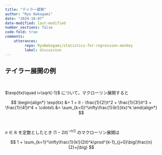 ```yaml
---
title: "テイラー展開"
author: "Ryo Nakagami"
date: "2024-10-07"
date-modified: last-modified
number_sections: false
code-fold: true
comments:
    utterances:
         repo: RyoNakagami/statistics-for-regression-monkey
         label: discussion
---
```






## テイラー展開の例

<div class="blog-custom-border">
::: {#thm- .custom_problem }
<br>

$\exp(itx)\quad i=\sqrt{-1}$ について，マクローリン展開すると

$$
\begin{align*}
\exp(itx) 
    &= 1 + it - \frac{1}{2!}t^2 + \frac{1}{3!}it^3 + \frac{1}{4!}t^4 + \cdots\\
    &= \sum_{k=0}^\infty\frac{1}{k!}(itx)^k
\end{align*}
$$

:::

</div>



<div class="blog-custom-border">
::: {#thm- .custom_problem }
<br>

$n \in \mathbb R$ を定数としたとき $(1 - 2it)^{-n/2}$ のマクローリン展開は

$$
1 + \sum_{k=1}^\infty\frac{1}{k!}(2it)^k\prod^{k-1}_{j=0}\big(\frac{n}{2}+j\big)
$$

:::

</div>
